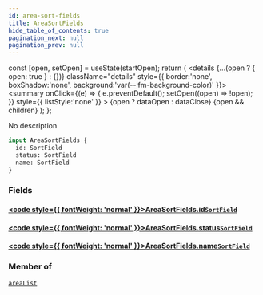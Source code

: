 ```yaml
---
id: area-sort-fields
title: AreaSortFields
hide_table_of_contents: true
pagination_next: null
pagination_prev: null
---
```







  const [open, setOpen] = useState(startOpen);
  return (
    <details {...(open ? { open: true } : {})} className="details" style={{ border:'none', boxShadow:'none', background:'var(--ifm-background-color)' }}>
      <summary
        onClick={(e) => {
          e.preventDefault();
          setOpen((open) => !open);
        }}
        style={{ listStyle:'none' }}
      >
      {open ? dataOpen : dataClose}
      </summary>
      {open && children}
    </details>
  );
};




No description


```graphql
input AreaSortFields {
  id: SortField
  status: SortField
  name: SortField
}
```




### Fields

#### [<code style={{ fontWeight: 'normal' }}>AreaSortFields.<b>id</b></code>](#)<Bullet />[`SortField`](/cris/inputs/sort-field) <Badge class="secondary" text="input"/>
> 
> 

#### [<code style={{ fontWeight: 'normal' }}>AreaSortFields.<b>status</b></code>](#)<Bullet />[`SortField`](/cris/inputs/sort-field) <Badge class="secondary" text="input"/>
> 
> 

#### [<code style={{ fontWeight: 'normal' }}>AreaSortFields.<b>name</b></code>](#)<Bullet />[`SortField`](/cris/inputs/sort-field) <Badge class="secondary" text="input"/>
> 
> 



### Member of

[`areaList`](/cris/queries/area-list)  <Badge class="secondary" text="query"/>

